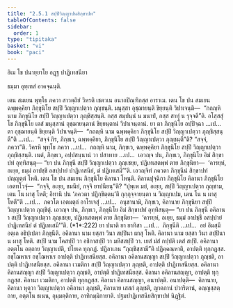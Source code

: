 ```yaml
---
title: "2.5.1 สปฺปิวิญฺญาปนสิกฺขาปท"
tableOfContents: false
sidebar:
  order: 1
type: "tipitaka"
basket: "vi"
book: "paci"
---
```



<DynamicBreadcrumb />


<Paragraph number="3528" type="center" book="paci">
อิเม โข ปนายฺยาโย อฏฺฐ ปาฏิเทสนียา

  
ธมฺมา อุทฺเทสํ อาคจฺฉนฺติ.


</Paragraph>

<Division number="1228" book="paci">

<Paragraph number="3529" book="paci">
เตน สมเยน พุทฺโธ ภควา สาวตฺถิยํ วิหรติ เชตวเน อนาถปิณฺฑิกสฺส อาราเม. เตน โข ปน สมเยน ฉพฺพคฺคิยา ภิกฺขุนิโย สปฺปึ วิญฺญาเปตฺวา ภุญฺชนฺติ. มนุสฺสา อุชฺฌายนฺติ ขิยฺยนฺติ วิปาเจนฺติ—  “กถญฺหิ นาม ภิกฺขุนิโย สปฺปึ วิญฺญาเปตฺวา ภุญฺชิสฺสนฺติ. กสฺส สมฺปนฺนํ น มนาปํ, กสฺส สาทุํ น รุจฺจตี”ติ.
</Paragraph>

<Paragraph number="3530" book="paci">
อโสฺสสุํ โข ภิกฺขุนิโย เตสํ มนุสฺสานํ อุชฺฌายนฺตานํ ขิยฺยนฺตานํ วิปาเจนฺตานํ. ยา ตา ภิกฺขุนิโย อปฺปิจฺฉา …เป…  ตา อุชฺฌายนฺติ ขิยฺยนฺติ วิปาเจนฺติ—  “กถญฺหิ นาม ฉพฺพคฺคิยา ภิกฺขุนิโย สปฺปึ วิญฺญาเปตฺวา ภุญฺชิสฺสนฺตี”ติ …เป…  “สจฺจํ กิร, ภิกฺขเว, ฉพฺพคฺคิยา, ภิกฺขุนิโย สปฺปึ วิญฺญาเปตฺวา ภุญฺชนฺตี”ติ? “สจฺจํ, ภควา”ติ. วิครหิ พุทฺโธ ภควา …เป…  กถญฺหิ นาม, ภิกฺขเว, ฉพฺพคฺคิยา ภิกฺขุนิโย สปฺปึ วิญฺญาเปตฺวา ภุญฺชิสฺสนฺติ. เนตํ, ภิกฺขเว, อปฺปสนฺนานํ วา ปสาทาย …เป…  เอวญฺจ ปน, ภิกฺขเว, ภิกฺขุนิโย อิมํ สิกฺขาปทํ อุทฺทิสนฺตุ—
</Paragraph>

<Paragraph number="3531" book="paci">
<Emphasis>“ยา ปน ภิกฺขุนี สปฺปึ วิญฺญาเปตฺวา ภุญฺเชยฺย, ปฏิเทเสตพฺพํ ตาย ภิกฺขุนิยา—  ‘คารยฺหํ, อเยฺย, ธมฺมํ อาปชฺชึ อสปฺปายํ ปาฏิเทสนียํ, ตํ ปฏิเทเสมี’”</Emphasis>ติ.
</Paragraph>

<Paragraph number="3532" book="paci">
เอวญฺจิทํ ภควตา ภิกฺขุนีนํ สิกฺขาปทํ ปญฺญตฺตํ โหติ.
</Paragraph>

</Division>
<Division number="1229" book="paci">

<Paragraph number="3533" book="paci">
เตน โข ปน สมเยน ภิกฺขุนิโย คิลานา โหนฺติ. คิลานปุจฺฉิกา ภิกฺขุนิโย คิลานา ภิกฺขุนิโย เอตทโวจุํ—  “กจฺจิ, อเยฺย, ขมนียํ, กจฺจิ ยาปนียนฺ”ติ? “ปุพฺเพ มยํ, อเยฺย, สปฺปึ วิญฺญาเปตฺวา ภุญฺชาม, เตน โน ผาสุ โหติ; อิทานิ ปน ‘ภควตา ปฏิกฺขิตฺตนฺ’ติ กุกฺกุจฺจายนฺตา น วิญฺญาเปม, เตน โน น ผาสุ โหตี”ติ …เป…  ภควโต เอตมตฺถํ อาโรเจสุํ …เป…  อนุชานามิ, ภิกฺขเว, คิลานาย ภิกฺขุนิยา สปฺปึ วิญฺญาเปตฺวา ภุญฺชิตุํ. เอวญฺจ ปน, ภิกฺขเว, ภิกฺขุนิโย อิมํ สิกฺขาปทํ อุทฺทิสนฺตุ—
</Paragraph>

</Division>
<Division number="1230" book="paci">

<Paragraph number="3534" book="paci">
<Emphasis>“ยา ปน ภิกฺขุนี อคิลานา สปฺปึ วิญฺญาเปตฺวา ภุญฺเชยฺย, ปฏิเทเสตพฺพํ ตาย ภิกฺขุนิยา—  ‘คารยฺหํ, อเยฺย, ธมฺมํ อาปชฺชึ อสปฺปายํ ปาฏิเทสนียํ ตํ ปฏิเทเสมี’”</Emphasis>ติ. (*1*:<Emphasis>222</Emphasis>)
</Paragraph>

</Division>
<Division number="1231" book="paci">

<Paragraph number="3535" book="paci">
<Emphasis>ยา ปนา</Emphasis>ติ ยา ยาทิสา …เป…  <Emphasis>ภิกฺขุนี</Emphasis>ติ …เป…  อยํ อิมสฺมึ อตฺเถ อธิปฺเปตา ภิกฺขุนีติ.
</Paragraph>

<Paragraph number="3536" book="paci">
<Emphasis>อคิลานา</Emphasis> นาม ยสฺสา วินา สปฺปินา ผาสุ โหติ.
</Paragraph>

<Paragraph number="3537" book="paci">
<Emphasis>คิลานา</Emphasis> นาม ยสฺสา วินา สปฺปินา น ผาสุ โหติ.
</Paragraph>

<Paragraph number="3538" book="paci">
<Emphasis>สปฺปิ</Emphasis> นาม โคสปฺปิ วา อชิกาสปฺปิ วา มหึสสปฺปิ วา. เยสํ มํสํ กปฺปติ เตสํ สปฺปิ.
</Paragraph>

<Paragraph number="3539" book="paci">
อคิลานา อตฺตโน อตฺถาย วิญฺญาเปติ, ปโยเค ทุกฺกฏํ. ปฏิลาเภน “ภุญฺชิสฺสามี”ติ ปฏิคฺคณฺหาติ, อาปตฺติ ทุกฺกฏสฺส. อชฺโฌหาเร อชฺโฌหาเร อาปตฺติ ปาฏิเทสนียสฺส.
</Paragraph>

</Division>
<Division number="1232" book="paci">

<Paragraph number="3540" book="paci">
อคิลานา อคิลานสญฺญา สปฺปึ วิญฺญาเปตฺวา ภุญฺชติ, อาปตฺติ ปาฏิเทสนียสฺส. อคิลานา เวมติกา สปฺปึ วิญฺญาเปตฺวา ภุญฺชติ, อาปตฺติ ปาฏิเทสนียสฺส. อคิลานา คิลานสญฺญา สปฺปึ วิญฺญาเปตฺวา ภุญฺชติ, อาปตฺติ ปาฏิเทสนียสฺส.
</Paragraph>

<Paragraph number="3541" book="paci">
คิลานา อคิลานสญฺญา, อาปตฺติ ทุกฺกฏสฺส. คิลานา เวมติกา, อาปตฺติ ทุกฺกฏสฺส. คิลานา คิลานสญฺญา, อนาปตฺติ.
</Paragraph>

</Division>
<Division number="1233" book="paci">

<Paragraph number="3542" book="paci">
อนาปตฺติ—  คิลานาย, คิลานา หุตฺวา วิญฺญาเปตฺวา อคิลานา ภุญฺชติ, คิลานาย เสสกํ ภุญฺชติ, ญาตกานํ ปวาริตานํ, อญฺญสฺสตฺถาย, อตฺตโน ธเนน, อุมฺมตฺติกาย, อาทิกมฺมิกายาติ.

</Paragraph>
</Division>

<Paragraph number="3543" type="center" book="paci">
ปฐมปาฏิเทสนียสิกฺขาปทํ นิฏฺฐิตํ.
</Paragraph>